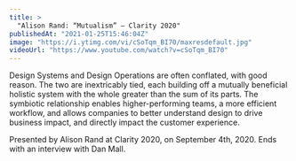 ```yaml
---
title: >
  "Alison Rand: “Mutualism” — Clarity 2020"
publishedAt: "2021-01-25T15:46:04Z"
image: "https://i.ytimg.com/vi/cSoTqm_BI70/maxresdefault.jpg"
videoUrl: "https://www.youtube.com/watch?v=cSoTqm_BI70"
---
```


Design Systems and Design Operations are often conflated, with good reason. The two are inextricably tied, each building off a mutually beneficial holistic system with the whole greater than the sum of its parts. The symbiotic relationship enables higher-performing teams, a more efficient workflow, and allows companies to better understand design to drive business impact, and directly impact the customer experience.

Presented by Alison Rand at Clarity 2020, on September 4th, 2020. Ends with an interview with Dan Mall.
